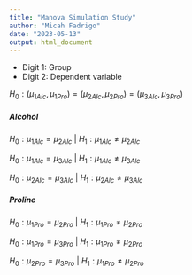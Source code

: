 ```yaml
---
title: "Manova Simulation Study"
author: "Micah Fadrigo"
date: "2023-05-13"
output: html_document
---
```

- Digit 1: Group
- Digit 2: Dependent variable

$H_0: (\mu_{1{Alc}}, \mu_{1{Pro}}) = (\mu_{2{Alc}}, \mu_{2{Pro}}) = (\mu_{3{Alc}}, \mu_{3{Pro}})$

##### Alcohol
$H_0: \mu_{1{Alc}} = \mu_{2{Alc}}$ | $H_1: \mu_{1{Alc}} \neq \mu_{2{Alc}}$

$H_0: \mu_{1{Alc}} = \mu_{3{Alc}}$ | $H_1: \mu_{1{Alc}} \neq \mu_{3{Alc}}$

$H_0: \mu_{2{Alc}} = \mu_{3{Alc}}$ |  $H_1: \mu_{2{Alc}} \neq \mu_{3{Alc}}$


##### Proline
$H_0: \mu_{1{Pro}} = \mu_{2{Pro}}$ | $H_1: \mu_{1{Pro}} \neq \mu_{2{Pro}}$

$H_0: \mu_{1{Pro}} = \mu_{3{Pro}}$ | $H_1: \mu_{1{Pro}} \neq \mu_{2{Pro}}$

$H_0: \mu_{2{Pro}} = \mu_{3{Pro}}$ | $H_1: \mu_{1{Pro}} \neq \mu_{2{Pro}}$